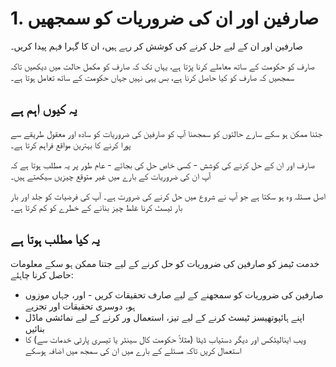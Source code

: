 # 1. صارفین اور ان کی ضروریات کو سمجھیں

صارفین اور ان کے لیے حل کرنے کی کوشش کر رہے ہیں، ان کا گہرا فہم پیدا کریں۔

صارف کو حکومت کے ساتھ معاملے کرنا پڑتا ہے، یہاں تک کہ صارف کو مکمل حالت میں دیکھیں تاکہ سمجھیں کہ صارف کو کیا حاصل کرنا ہے، بس یہی نہیں جہاں حکومت کے ساتھ تعامل ہوتا ہے۔

## یہ کیوں اہم ہے

جتنا ممکن ہو سکے سارے حالتوں کو سمجھنا آپ کو صارفین کی ضروریات کو سادہ اور معقول طریقے سے پورا کرنے کا بہترین مواقع فراہم کرتا ہے۔

صارف اور ان کے حل کرنے کی کوشش - کسی خاص حل کی بجائے - عام طور پر یہ مطلب ہوتا ہے کہ آپ ان کی ضروریات کے بارے میں غیر متوقع چیزیں سیکھتے ہیں۔

اصل مسئلہ وہ ہو سکتا ہے جو آپ نے شروع میں حل کرنے کی ضرورت ہے۔ آپ کی فرضیات کو جلد اور بار بار ٹیسٹ کرنا غلط چیز بنانے کے خطرے کو کم کرتا ہے۔

## یہ کیا مطلب ہوتا ہے

خدمت ٹیمز کو صارفین کی ضروریات کو حل کرنے کے لیے جتنا ممکن ہو سکے معلومات حاصل کرنا چاہئے:

- صارفین کی ضروریات کو سمجھنے کے لیے صارف تحقیقات کریں - اور، جہاں موزوں ہو، دوسری تحقیقات اور تجزیے
- اپنے ہائپوتھیسز ٹیسٹ کرنے کے لیے تیز، استعمال ور کرنے کے لیے نمائشی ماڈل بنائیں
- ویب اینالیٹکس اور دیگر دستیاب ڈیٹا (مثلاً حکومت کال سینٹر یا تیسری پارٹی خدمات سے) کا استعمال کریں تاکہ مسئلے کے بارے میں ان کی سمجھ میں اضافہ ہوسکے
